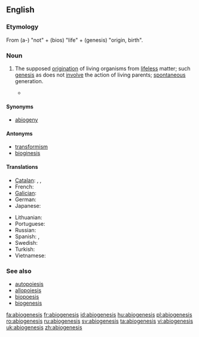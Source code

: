 ==English==

===Etymology===
From {{etyl|grc}} '''{{polytonic|[[ἀ-]]}}''' (a-) "not" + '''{{polytonic|[[βίος]]}}''' (bios) "life" + '''{{polytonic|[[γένεσις]]}}''' (genesis) "origin, birth".

===Noun===
{{en-noun|-}}

# {{biology}} The supposed [[origination]] of living organisms from [[lifeless]] matter; such [[genesis]] as does not [[involve]] the action of living parents; [[spontaneous]] generation.
#* {{quote-book|year=1870|author=Thomas Huxley|title=Imperial Granum, The Great Medicinal Food
|passage=I shall call the ... doctrine that living matter may be produced by not living matter, the hypothesis of '''abiogenesis'''}}

====Synonyms====
* [[abiogeny]]

====Antonyms====
* [[transformism]]
* [[bioginesis]]

====Translations====
{{trans-top|abiogenesis}}
* [[Catalan]]: {{t|ca|abiogènesi|f}},  {{t|ca|autogènesi|f}},  {{t|ca|generació espontània|f}}
* French: {{t|fr|abiogenèse|f}}
* [[Galician]]: {{t|gl|abioxénese|f}}
* German: {{t|de|Abiogenese|f}}
* Japanese: {{t|ja|自然発生説|tr=しぜんはっせいせつ, shizenhasseisetsu|sc=Jpan}}
{{trans-mid}}
* Lithuanian: {{t|lt|abiogenezė|f}}
* Portuguese: {{t|pt|abiogênese|f}}
* Russian: {{t|ru|абиогенез|m|tr=abiogenéz|alt=абиогене́з|sc=Cyrl}}
* Spanish: {{t|es|autogénesis|f}},  {{t|es|generación espontánea|f}}
* Swedish: {{t|sv|abiogenes|c}}
* Turkish: {{t|tr|abiyogenez}}
* Vietnamese: {{t|vi|sự phát sinh tự nhiên}}
{{trans-bottom}}

===See also===
* [[autopoiesis]]
* [[allopoiesis]]
* [[biopoesis]]
* [[biogenesis]]

[[fa:abiogenesis]]
[[fr:abiogenesis]]
[[id:abiogenesis]]
[[hu:abiogenesis]]
[[pl:abiogenesis]]
[[ro:abiogenesis]]
[[ru:abiogenesis]]
[[sv:abiogenesis]]
[[ta:abiogenesis]]
[[vi:abiogenesis]]
[[uk:abiogenesis]]
[[zh:abiogenesis]]